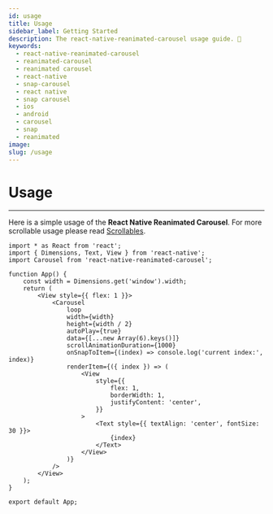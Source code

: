 ```yaml
---
id: usage
title: Usage
sidebar_label: Getting Started
description: The react-native-reanimated-carousel usage guide. 📖
keywords:
  - react-native-reanimated-carousel
  - reanimated-carousel
  - reanimated carousel
  - react-native
  - snap-carousel
  - react native
  - snap carousel
  - ios
  - android
  - carousel
  - snap
  - reanimated
image: 
slug: /usage
---
```


# Usage
---

Here is a simple usage of the **React Native Reanimated Carousel**. For more scrollable usage please read [Scrollables](./scrollables).

```tsx
import * as React from 'react';
import { Dimensions, Text, View } from 'react-native';
import Carousel from 'react-native-reanimated-carousel';

function App() {
    const width = Dimensions.get('window').width;
    return (
        <View style={{ flex: 1 }}>
            <Carousel
                loop
                width={width}
                height={width / 2}
                autoPlay={true}
                data={[...new Array(6).keys()]}
                scrollAnimationDuration={1000}
                onSnapToItem={(index) => console.log('current index:', index)}
                renderItem={({ index }) => (
                    <View
                        style={{
                            flex: 1,
                            borderWidth: 1,
                            justifyContent: 'center',
                        }}
                    >
                        <Text style={{ textAlign: 'center', fontSize: 30 }}>
                            {index}
                        </Text>
                    </View>
                )}
            />
        </View>
    );
}

export default App;
```